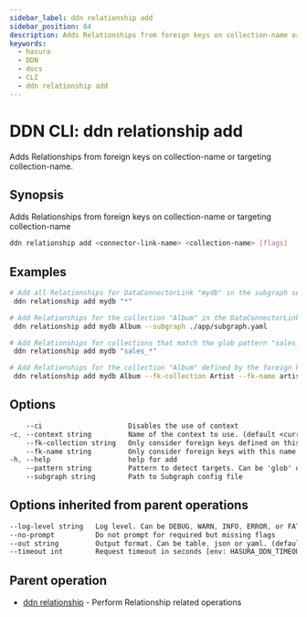 ```yaml
---
sidebar_label: ddn relationship add
sidebar_position: 64
description: Adds Relationships from foreign keys on collection-name or targeting collection-name using the DDN CLI
keywords:
  - hasura
  - DDN
  - docs
  - CLI
  - ddn relationship add
---
```


# DDN CLI: ddn relationship add

Adds Relationships from foreign keys on collection-name or targeting collection-name.

## Synopsis

Adds Relationships from foreign keys on collection-name or targeting collection-name

```bash
ddn relationship add <connector-link-name> <collection-name> [flags]
```

## Examples

```bash
# Add all Relationships for DataConnectorLink "mydb" in the subgraph set in the context
 ddn relationship add mydb "*"

# Add Relationships for the collection "Album" in the DataConnectorLink "mydb" in the Subgraph "app"
 ddn relationship add mydb Album --subgraph ./app/subgraph.yaml

# Add Relationships for collections that match the glob pattern "sales_*"
 ddn relationship add mydb "sales_*"

# Add Relationships for the collection "Album" defined by the foreign key "artists_album_id_fkey" on the collection "Artist"
 ddn relationship add mydb Album --fk-collection Artist --fk-name artists_album_id_fkey
```

## Options

```sass
    --ci                     Disables the use of context
-c, --context string         Name of the context to use. (default <current_context>)
    --fk-collection string   Only consider foreign keys defined on this collection
    --fk-name string         Only consider foreign keys with this name
-h, --help                   help for add
    --pattern string         Pattern to detect targets. Can be 'glob' or 'literal'. (default "glob")
    --subgraph string        Path to Subgraph config file
```

## Options inherited from parent operations

```sass
--log-level string   Log level. Can be DEBUG, WARN, INFO, ERROR, or FATAL. (default "INFO")
--no-prompt          Do not prompt for required but missing flags
--out string         Output format. Can be table, json or yaml. (default "table")
--timeout int        Request timeout in seconds [env: HASURA_DDN_TIMEOUT] (default 100)
```

## Parent operation

- [ddn relationship](/cli/commands/ddn_relationship) - Perform Relationship related operations
